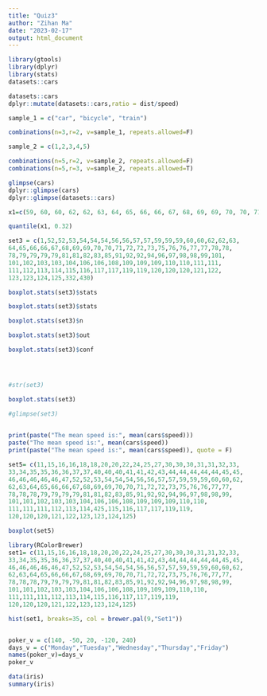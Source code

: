 ---
title: "Quiz3"
author: "Zihan Ma"
date: "2023-02-17"
output: html_document
---
```{r}
library(gtools)
library(dplyr)
library(stats)
datasets::cars
```




```{r}
datasets::cars
dplyr::mutate(datasets::cars,ratio = dist/speed)

```

```{r}

sample_1 = c("car", "bicycle", "train")

combinations(n=3,r=2, v=sample_1, repeats.allowed=F)

sample_2 = c(1,2,3,4,5)

combinations(n=5,r=2, v=sample_2, repeats.allowed=F)
combinations(n=5,r=3, v=sample_2, repeats.allowed=T)

```
```{r}

glimpse(cars)
dplyr::glimpse(cars)
dplyr::glimpse(datasets::cars)

```
```{r}
x1=c(59, 60, 60, 62, 62, 63, 64, 65, 66, 66, 67, 68, 69, 69, 70, 70, 71, 72, 72, 73, 75, 76, 76, 77, 77, 78, 78, 78, 79, 79, 79, 79, 81, 81, 82, 83, 85, 91, 92, 92, 94, 96, 97, 98)

quantile(x1, 0.32)
```
```{r}
set3 = c(1,52,52,53,54,54,54,56,56,57,57,59,59,59,60,60,62,62,63,
64,65,66,66,67,68,69,69,70,70,71,72,72,73,75,76,76,77,77,78,78,
78,79,79,79,79,81,81,82,83,85,91,92,92,94,96,97,98,98,99,101,
101,102,103,103,104,106,106,108,109,109,109,110,110,111,111,
111,112,113,114,115,116,117,117,119,119,120,120,120,121,122,
123,123,124,125,332,430)

boxplot.stats(set3)$stats

boxplot.stats(set3)$stats

boxplot.stats(set3)$n

boxplot.stats(set3)$out

boxplot.stats(set3)$conf




#str(set3)

boxplot.stats(set3)

#glimpse(set3)
  
```
```{r}
print(paste("The mean speed is:", mean(cars$speed)))
paste("The mean speed is:", mean(cars$speed))
print(paste("The mean speed is:", mean(cars$speed)), quote = F)


```


```{r}
set5= c(11,15,16,16,18,18,20,20,22,24,25,27,30,30,30,31,31,32,33,
33,34,35,35,36,36,37,37,40,40,40,41,41,42,43,44,44,44,44,44,45,45,
46,46,46,46,46,47,52,52,53,54,54,54,56,56,57,57,59,59,59,60,60,62,
62,63,64,65,66,66,67,68,69,69,70,70,71,72,72,73,75,76,76,77,77,
78,78,78,79,79,79,79,81,81,82,83,85,91,92,92,94,96,97,98,98,99,
101,101,102,103,103,104,106,106,108,109,109,109,110,110,
111,111,111,112,113,114,425,115,116,117,117,119,119,
120,120,120,121,122,123,123,124,125)

boxplot(set5)
```

```{r}
library(RColorBrewer)
set1= c(11,15,16,16,18,18,20,20,22,24,25,27,30,30,30,31,31,32,33,
33,34,35,35,36,36,37,37,40,40,40,41,41,42,43,44,44,44,44,44,45,45,
46,46,46,46,46,47,52,52,53,54,54,54,56,56,57,57,59,59,59,60,60,62,
62,63,64,65,66,66,67,68,69,69,70,70,71,72,72,73,75,76,76,77,77,
78,78,78,79,79,79,79,81,81,82,83,85,91,92,92,94,96,97,98,98,99,
101,101,102,103,103,104,106,106,108,109,109,109,110,110,
111,111,111,112,113,114,115,116,117,117,119,119,
120,120,120,121,122,123,123,124,125)

hist(set1, breaks=35, col = brewer.pal(9,"Set1"))



```


```{r}

poker_v = c(140, -50, 20, -120, 240)
days_v = c("Monday","Tuesday","Wednesday","Thursday","Friday")
names(poker_v)=days_v
poker_v


```


```{r}
data(iris)
summary(iris)
```















